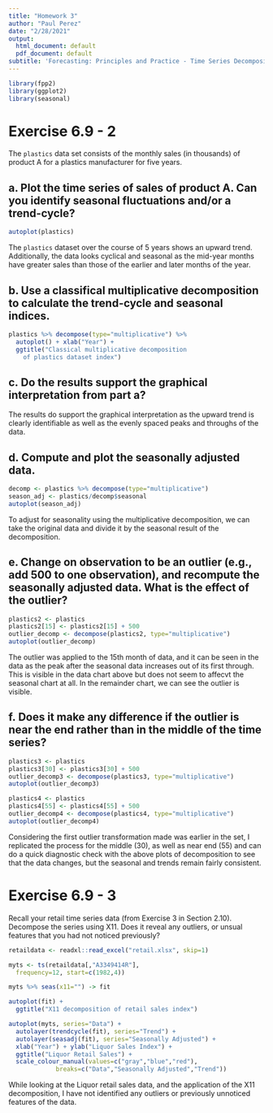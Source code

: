```yaml
---
title: "Homework 3"
author: "Paul Perez"
date: "2/28/2021"
output:
  html_document: default
  pdf_document: default
subtitle: 'Forecasting: Principles and Practice - Time Series Decomposition'
---
```


```r
library(fpp2)
library(ggplot2)
library(seasonal)
```

# Exercise 6.9 - 2
The `plastics` data set consists of the monthly sales (in thousands) of product A for a plastics manufacturer for five years.

## a. Plot the time series of sales of product A. Can you identify seasonal fluctuations and/or a trend-cycle?

```r
autoplot(plastics)
```

The `plastics` dataset over the course of 5 years shows an upward trend. Additionally, the data looks cyclical and seasonal as the mid-year months have greater sales than those of the earlier and later months of the year.

## b. Use a classifical multiplicative decomposition to calculate the trend-cycle and seasonal indices.

```r
plastics %>% decompose(type="multiplicative") %>%
  autoplot() + xlab("Year") +
  ggtitle("Classical multiplicative decomposition
    of plastics dataset index")
```

## c. Do the results support the graphical interpretation from part a?

The results do support the graphical interpretation as the upward trend is clearly identifiable as well as the evenly spaced peaks and throughs of the data. 

## d. Compute and plot the seasonally adjusted data.

```r
decomp <- plastics %>% decompose(type="multiplicative")
season_adj <- plastics/decomp$seasonal
autoplot(season_adj)
```

To adjust for seasonality using the multiplicative decomposition, we can take the original data and divide it by the seasonal result of the decomposition.

## e. Change on observation to be an outlier (e.g., add 500 to one observation), and recompute the seasonally adjusted data. What is the effect of the outlier?

```r
plastics2 <- plastics
plastics2[15] <- plastics2[15] + 500
outlier_decomp <- decompose(plastics2, type="multiplicative")
autoplot(outlier_decomp)
```

The outlier was applied to the 15th month of data, and it can be seen in the data as the peak after the seasonal data increases out of its first through. This is visible in the data chart above but does not seem to affecvt the seasonal chart at all. In the remainder chart, we can see the outlier is visible.

## f. Does it make any difference if the outlier is near the end rather than in the middle of the time series?

```r
plastics3 <- plastics
plastics3[30] <- plastics3[30] + 500
outlier_decomp3 <- decompose(plastics3, type="multiplicative")
autoplot(outlier_decomp3)
```

```r
plastics4 <- plastics
plastics4[55] <- plastics4[55] + 500
outlier_decomp4 <- decompose(plastics4, type="multiplicative")
autoplot(outlier_decomp4)
```

Considering the first outlier transformation made was earlier in the set, I replicated the process for the middle (30), as well as near end (55) and can do a quick diagnostic check with the above plots of decomposition to see that the data changes, but the seasonal and trends remain fairly consistent.

# Exercise 6.9 - 3
Recall your retail time series data (from Exercise 3 in Section 2.10). Decompose the series using X11. Does it reveal any outliers, or unsual features that you had not noticed previously?

```r
retaildata <- readxl::read_excel("retail.xlsx", skip=1)

myts <- ts(retaildata[,"A3349414R"],
  frequency=12, start=c(1982,4))

myts %>% seas(x11="") -> fit

autoplot(fit) +
  ggtitle("X11 decomposition of retail sales index")
```

```r
autoplot(myts, series="Data") +
  autolayer(trendcycle(fit), series="Trend") +
  autolayer(seasadj(fit), series="Seasonally Adjusted") +
  xlab("Year") + ylab("Liquor Sales Index") +
  ggtitle("Liquor Retail Sales") +
  scale_colour_manual(values=c("gray","blue","red"),
             breaks=c("Data","Seasonally Adjusted","Trend"))
```

While looking at the Liquor retail sales data, and the application of the X11 decomposition, I have not identified any outliers or previously unnoticed features of the data.
